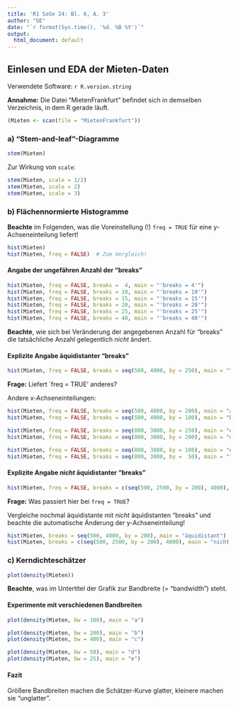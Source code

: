 ```yaml
---
title: 'R1 SoSe 24: Bl. 6, A. 3'
author: "GE"
date: "`r format(Sys.time(), '%d. %B %Y')`"
output:
  html_document: default
---
```


## Einlesen und EDA der Mieten-Daten

Verwendete Software: `r R.version.string`

**Annahme:** Die Datei "MietenFrankfurt" befindet sich in demselben Verzeichnis, in dem R gerade läuft.

```r
(Mieten <- scan(file = "MietenFrankfurt"))
```

### a) "Stem-and-leaf"-Diagramme

```r
stem(Mieten)
```

Zur Wirkung von `scale`:

```r
stem(Mieten, scale = 1/2)
stem(Mieten, scale = 2)
stem(Mieten, scale = 3)
```

### b) Flächennormierte Histogramme

**Beachte** im Folgenden, was die Voreinstellung (!) `freq = TRUE` für eine y-Achseneinteilung liefert!

```r
hist(Mieten)
hist(Mieten, freq = FALSE)  # Zum Vergleich!
```

#### Angabe der ungefähren Anzahl der "breaks"

```r
hist(Mieten, freq = FALSE, breaks =  4, main = "'breaks = 4'")
hist(Mieten, freq = FALSE, breaks = 10, main = "'breaks = 10'")
hist(Mieten, freq = FALSE, breaks = 15, main = "'breaks = 15'")
hist(Mieten, freq = FALSE, breaks = 20, main = "'breaks = 20'")
hist(Mieten, freq = FALSE, breaks = 25, main = "'breaks = 25'")
hist(Mieten, freq = FALSE, breaks = 40, main = "'breaks = 40'")
```

**Beachte**, wie sich bei Veränderung der angegebenen Anzahl für "breaks" die tatsächliche Anzahl gelegentlich *nicht* ändert.

#### Explizite Angabe äquidistanter "breaks"

```r
hist(Mieten, freq = FALSE, breaks = seq(500, 4000, by = 250), main = "")
```

**Frage:** Liefert \`freq = TRUE' anderes?

Andere x-Achseneinteilungen:

```r
hist(Mieten, freq = FALSE, breaks = seq(500, 4000, by = 200), main = "a")
hist(Mieten, freq = FALSE, breaks = seq(500, 4000, by = 100), main = "b")

hist(Mieten, freq = FALSE, breaks = seq(800, 3800, by = 250), main = "c")
hist(Mieten, freq = FALSE, breaks = seq(800, 3800, by = 200), main = "d")

hist(Mieten, freq = FALSE, breaks = seq(800, 3800, by = 100), main = "e")
hist(Mieten, freq = FALSE, breaks = seq(800, 3800, by =  50), main = "f")
```

#### Explizite Angabe *nicht* äquidistanter "breaks"

```r
hist(Mieten, freq = FALSE, breaks = c(seq(500, 2500, by = 200), 4000), main = "")
```

**Frage:** Was passiert hier bei `freq = TRUE`?

Vergleiche nochmal äquidistante mit *nicht* äquidistanten "breaks" und beachte die automatische Änderung der y-Achseneinteilung!

```r
hist(Mieten, breaks = seq(500, 4000, by = 200), main = "äquidistant")
hist(Mieten, breaks = c(seq(500, 2500, by = 200), 4000), main = "nicht äquidistant")
```

### c) Kerndichteschätzer

```r
plot(density(Mieten))
```

**Beachte**, was im Untertitel der Grafik zur Bandbreite (= "bandwidth") steht.

#### Experimente mit verschiedenen Bandbreiten

```r
plot(density(Mieten, bw = 100), main = "a")

plot(density(Mieten, bw = 200), main = "b")
plot(density(Mieten, bw = 400), main = "c")

plot(density(Mieten, bw = 50), main = "d")
plot(density(Mieten, bw = 25), main = "e")
```

#### Fazit
Größere Bandbreiten machen die Schätzer-Kurve glatter, kleinere machen sie "unglatter".
